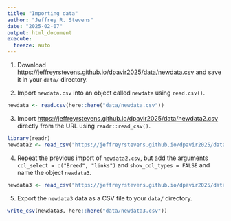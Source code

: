 ```yaml
---
title: "Importing data"
author: "Jeffrey R. Stevens"
date: "2025-02-07"
output: html_document
execute:
  freeze: auto
---
```



1. Download <https://jeffreyrstevens.github.io/dpavir2025/data/newdata.csv> and save it in your `data/` directory.

1. Import `newdata.csv` into an object called `newdata` using `read.csv()`.
```r
newdata <- read.csv(here::here("data/newdata.csv"))
```

3. Import <https://jeffreyrstevens.github.io/dpavir2025/data/newdata2.csv> directly from the URL using `readr::read_csv()`.
```r
library(readr)
newdata2 <- read_csv("https://jeffreyrstevens.github.io/dpavir2025/data/newdata2.csv")
```

4. Repeat the previous import of `newdata2.csv`, but add the arguments `col_select = c("Breed", "links")` and `show_col_types = FALSE` and name the object `newdata3`.
```r
newdata3 <- read_csv("https://jeffreyrstevens.github.io/dpavir2025/data/newdata2.csv", col_select = c("Breed", "links"), show_col_types = FALSE)
```

5. Export the `newdata3` data as a CSV file to your `data/` directory.
```r
write_csv(newdata3, here::here("data/newdata3.csv"))
```

